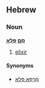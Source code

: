 ==Hebrew==
===Noun===
'''[[סם|סַם]] [[פלא|פֶּלֶא]]'''

# [[elixir]]

====Synonyms====
*[[מרפא פלא|מַרְפֵּא פֶּלֶא]]
